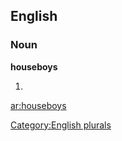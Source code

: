 
==English==

===Noun===
'''houseboys'''

# {{plural of|[[houseboy]]}}

[[Category:English plurals]]

[[ar:houseboys]]